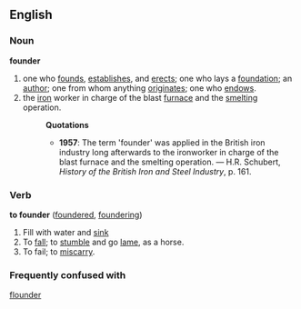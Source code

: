 ==English==
===Noun===
'''founder'''
#one who [[found]]s, [[establish]]es, and [[erect]]s; one who lays a [[foundation]]; an [[author]]; one from whom anything [[originate]]s; one who [[endow]]s.
#the [[iron]] worker in charge of the blast [[furnace]] and the [[smelt]]ing operation.
#:'''Quotations'''
#:*'''1957''': The term 'founder' was applied in the British iron industry long afterwards to the ironworker in charge of the blast furnace and the smelting operation. &mdash; H.R. Schubert, ''History of the British Iron and Steel Industry'', p. 161.
===Verb===
'''to founder''' ([[foundered]], [[foundering]])
#Fill with water and [[sink]]
#To [[fall]]; to [[stumble]] and go [[lame]], as a horse.
#To fail; to [[miscarry]].
===Frequently confused with===
[[flounder]]